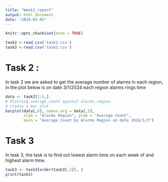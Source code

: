 ```yaml
---
title: "Week1_report"
output: html_document
date: "2024-03-03"
---
```


```r
knitr::opts_chunk$set(echo = TRUE)
```

```r
task2 <-read.csv('task2.csv')
task3 <-read.csv('task3.csv')

```

# Task 2 : 
In task 2 we are asked to get the average number of alarms in each region, in the plot below is on date 3/1/2024 each region alarms rings time
```r
data <- task2[1:5,]
# Plotting average_count against alarms_region
# Create a bar plot
barplot(data[,6], names.arg = data[,5], 
        xlab = "Alarms Region", ylab = "Average Count", 
        main = "Average Count by Alarms Region on date 2024/1/3")
```

# Task 3
In task 3, the task is to find out lowest alarm time on each week of  and highest alarm time. 
```r

task3 <- task3[order(task3[,3]), ]
print(task3)
```